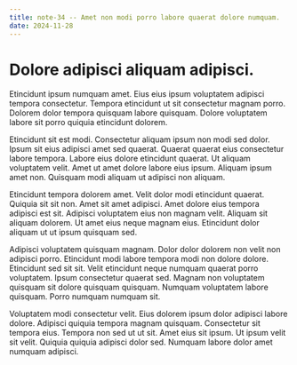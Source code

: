 ```yaml
---
title: note-34 -- Amet non modi porro labore quaerat dolore numquam.
date: 2024-11-28
---
```


# Dolore adipisci aliquam adipisci.

Etincidunt ipsum numquam amet. Eius eius ipsum voluptatem adipisci tempora consectetur. Tempora etincidunt ut sit consectetur magnam porro. Dolorem dolor tempora quisquam labore quisquam. Dolore voluptatem labore sit porro quiquia etincidunt dolorem.

Etincidunt sit est modi. Consectetur aliquam ipsum non modi sed dolor. Ipsum sit eius adipisci amet sed quaerat. Quaerat quaerat eius consectetur labore tempora. Labore eius dolore etincidunt quaerat. Ut aliquam voluptatem velit. Amet ut amet dolore labore eius ipsum. Aliquam ipsum amet non. Quisquam modi aliquam ut adipisci non aliquam.

Etincidunt tempora dolorem amet. Velit dolor modi etincidunt quaerat. Quiquia sit sit non. Amet sit amet adipisci. Amet dolore eius tempora adipisci est sit. Adipisci voluptatem eius non magnam velit. Aliquam sit aliquam dolorem. Ut amet eius neque magnam eius. Etincidunt dolor aliquam ut ut ipsum quisquam sed.

Adipisci voluptatem quisquam magnam. Dolor dolor dolorem non velit non adipisci porro. Etincidunt modi labore tempora modi non dolore dolore. Etincidunt sed sit sit. Velit etincidunt neque numquam quaerat porro voluptatem. Ipsum consectetur quaerat sed. Magnam non voluptatem quisquam sit dolore quisquam quisquam. Numquam voluptatem labore quisquam. Porro numquam numquam sit.

Voluptatem modi consectetur velit. Eius dolorem ipsum dolor adipisci labore dolore. Adipisci quiquia tempora magnam quisquam. Consectetur sit tempora eius. Tempora non sed ut ut sit. Amet eius sit ipsum. Ut ipsum velit sit velit. Quiquia quiquia adipisci dolor sed. Numquam labore dolor amet numquam adipisci.

